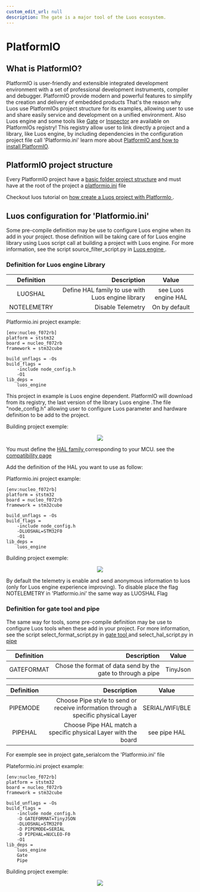 ```yaml
---
custom_edit_url: null
description: The gate is a major tool of the Luos ecosystem.
---
```



# PlatformIO

## What is PlatformIO?

PlatformIO is user-friendly and extensible integrated development environment with a set of professional development instruments, compiler and debugger. PlatformIO provide modern and powerful features to simplify the creation and delivery of embedded products
That's the reason why Luos use PlatformIOs project structure for its examples, allowing user to use and share easily service and development on a unified environment. Also Luos engine and some tools like [Gate](/docs/tools/gate) or [Inspector](/docs/tools/inspector) are available on PlatformIOs registry! This registry allow user to link directly a project and a library, like Luos engine, by including dependencies in the configuration project file call 'Platformio.ini'
learn more about <a href="https://platformio.org" target="_blank">PlatformIO and how to install PlatformIO<IconExternalLink width="10"></IconExternalLink></a>.

## PlatformIO project structure

Every PlatformIO project have a <a href="https://docs.platformio.org/en/latest/projectconf/section_platformio.html#directory-options" target="_blank">basic folder project structure<IconExternalLink width="10"></IconExternalLink></a> and must have at the root of the project a <a href="https://docs.platformio.org/en/latest/projectconf/section_platformio.html#generic-options" target="_blank">platformio.ini<IconExternalLink width="10"></IconExternalLink></a> file

Checkout luos tutorial on <a href="https://www.luos.io/tutorials/pio" target="_blank">how create a Luos project with PlatformIo <IconExternalLink width="10"></IconExternalLink></a>.


## Luos configuration for 'Platformio.ini'

Some pre-compile definition may be use to configure Luos engine when its add in your project. those definition will be taking care of for Luos engine library using Luos script call at building a project with Luos engine.
For more information, see the script source_filter_script.py in <a href="https://github.com/Luos-io/luos_engine" target="_blank" rel="external nofollow"> Luos engine <IconExternalLink width="10"></IconExternalLink> </a>.

### Definition for Luos engine Library

|      Definition       |                    Description                    |         Value         |
| :-------------------: |-------------------------------------------------: | :-------------------: |
|       LUOSHAL         | Define HAL family to use with Luos engine library |   see Luos engine HAL |
|     NOTELEMETRY       |                 Disable Telemetry                 |     On by default     |

Platformio.ini project example:
```AsciiDoc
[env:nucleo_f072rb]
platform = ststm32
board = nucleo_f072rb
framework = stm32cube

build_unflags = -Os
build_flags =
    -include node_config.h
    -O1
lib_deps =
    luos_engine
```

This project in example is Luos engine dependent. PlatformIO will download from its registry, the last version of the library Luos engine .The file "node_config.h" allowing user to configure Luos parameter and hardware definition to be add to the project.

Building project exemple:
<div align="center">
  <Image src="/img/telemetry-1.png" darkSrc="/img/telemetry-1.png" />
</div>

You must define the <a href="https://github.com/Luos-io/luos_engine/tree/main/engine/HAL" target="_blank" rel="external nofollow"> HAL family <IconExternalLink width="10"></IconExternalLink> </a> corresponding to your MCU. see the [compatibility page](/docs/compatibility/mcu_demoboard)

Add the definition of the HAL you want to use as follow:

Platformio.ini project example:
```AsciiDoc
[env:nucleo_f072rb]
platform = ststm32
board = nucleo_f072rb
framework = stm32cube

build_unflags = -Os
build_flags =
    -include node_config.h
    -DLUOSHAL=STM32F0
    -O1
lib_deps =
    luos_engine
```


Building project exemple:
<div align="center">
  <Image src="/img/telemetry.png" darkSrc="/img/telemetry.png" />
</div>

By default the telemetry is enable and send anonymous information to luos (only for Luos engine experience improving). To disable place the flag NOTELEMETRY in 'Platformio.ini' the same way as LUOSHAL Flag

###  Definition for gate tool and pipe

The same way for tools, some pre-compile definition may be use to configure Luos tools when these add in your project.
For more information, see the script select_format_script.py in <a href="https://github.com/Luos-io/luos_engine/tree/main/tool_services/gate" target="_blank" rel="external nofollow"> gate tool <IconExternalLink width="10"></IconExternalLink> </a> and select_hal_script.py in <a href="https://github.com/Luos-io/luos_engine/tree/main/tool_services/pipe" target="_blank" rel="external nofollow"> pipe <IconExternalLink width="10"></IconExternalLink> </a>

|      Definition       |                          Description                        |         Value         |
| :-------------------: |-----------------------------------------------------------: | :-------------------: |
|      GATEFORMAT       | Chose the format of data send by the gate to through a pipe |       TinyJson        |

|      Definition       |                                      Description                                   |         Value         |
| :-------------------: |----------------------------------------------------------------------------------: | :-------------------: |
|       PIPEMODE        | Choose Pipe style to send or receive information through a specific physical Layer |    SERIAL/WIFI/BLE    |
|       PIPEHAL         |             Choose Pipe HAL match a specific physical Layer with the board         |      see pipe HAL     |

For exemple see in project gate_serialcom the 'Platformio.ini' file

Plateformio.ini project example:
```AsciiDoc
[env:nucleo_f072rb]
platform = ststm32
board = nucleo_f072rb
framework = stm32cube

build_unflags = -Os
build_flags =
    -include node_config.h
    -D GATEFORMAT=TinyJSON
    -DLUOSHAL=STM32F0
    -D PIPEMODE=SERIAL
    -D PIPEHAL=NUCLEO-F0
    -O1
lib_deps =
    luos_engine
    Gate
    Pipe
```

Building project exemple:
<div align="center">
  <Image src="/img/telemetry-2.png" darkSrc="/img/telemetry-2.png" />
</div>

